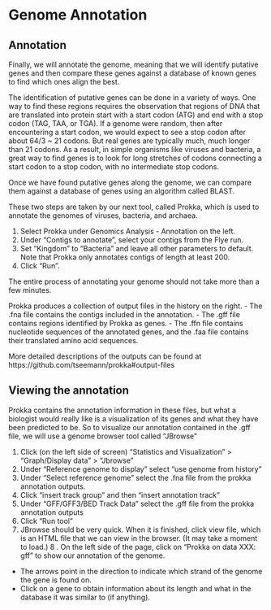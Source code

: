 # Genome Annotation {#annot}

## Annotation

Finally, we will annotate the genome, meaning that we will identify putative genes and then compare these genes against a database of known genes to find which ones align the best.

The identification of putative genes can be done in a variety of ways. One way to find these regions requires the observation that regions of DNA that are translated into protein start with a start codon (ATG) and end with a stop codon (TAG, TAA, or TGA). If a genome were random, then after encountering a start codon, we would expect to see a stop codon after about 64/3 ~ 21 codons. But real genes are typically much, much longer than 21 codons. As a result, in simple organisms like viruses and bacteria, a great way to find genes is to look for long stretches of codons connecting a start codon to a stop codon, with no intermediate stop codons.

Once we have found putative genes along the genome, we can compare them against a database of genes using an algorithm called BLAST.

These two steps are taken by our next tool, called Prokka, which is used to annotate the genomes of viruses, bacteria, and archaea.

1. Select Prokka under Genomics Analysis - Annotation on the left. 
2. Under “Contigs to annotate”, select your contigs from the Flye run. 
3. Set “Kingdom” to “Bacteria” and leave all other parameters to default. Note that Prokka only annotates contigs of length at least 200.
4. Click “Run”.

The entire process of annotating your genome should not take more than a few minutes.

Prokka produces a collection of output files in the history on the right. 
- The .fna file contains the contigs included in the annotation.
- The .gff file contains regions identified by Prokka as genes. 
- The .ffn file contains nucleotide sequences of the annotated genes, and the .faa file contains their translated amino acid sequences.

More detailed descriptions of the outputs can be found at https://github.com/tseemann/prokka#output-files

## Viewing the annotation

Prokka contains the annotation information in these files, but what a biologist would really like is a visualization of its genes and what they have been predicted to be. So to visualize our annotation contained in the .gff file, we will use a genome browser tool called “JBrowse”

1. Click (on the left side of screen) "Statistics and Visualization" > "Graph/Display data" > "Jbrowse"
2. Under “Reference genome to display” select “use genome from history”
3. Under “Select reference genome” select the .fna file from the prokka annotation outputs.
4. Click “insert track group” and then “insert annotation track”
5. Under “GFF/GFF3/BED Track Data” select the .gff file from the prokka annotation outputs
6. Click “Run tool”
7. JBrowse should be very quick. When it is finished, click view file, which is an HTML file that we can view in the browser. (It may take a moment to load.)
8 . On the left side of the page, click on “Prokka on data XXX: gff” to show our annotation of the genome. 
  - The arrows point in the direction to indicate which strand of the genome the gene is found on. 
  - Click on a gene to obtain information about its length and what in the database it was similar to (if anything). 
